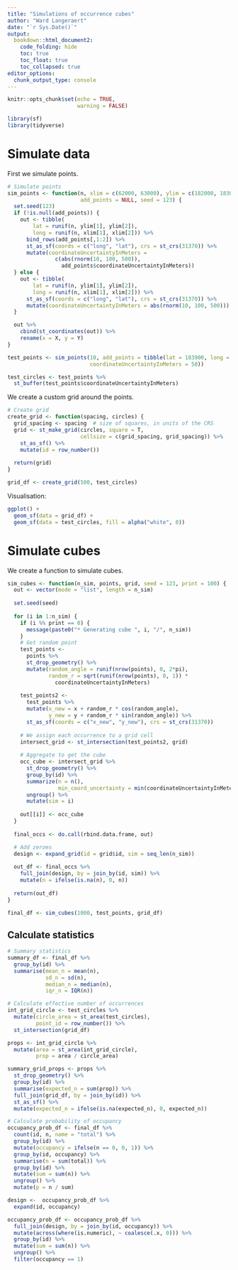 ```yaml
---
title: "Simulations of occurrence cubes"
author: "Ward Langeraert"
date: "`r Sys.Date()`"
output:
  bookdown::html_document2:
    code_folding: hide
    toc: true
    toc_float: true
    toc_collapsed: true
editor_options: 
  chunk_output_type: console
---
```


```r
knitr::opts_chunk$set(echo = TRUE,
                      warning = FALSE)

library(sf)
library(tidyverse)
```

# Simulate data

First we simulate points.

```r
# Simulate points
sim_points <- function(n, xlim = c(62000, 63000), ylim = c(182000, 183000),
                       add_points = NULL, seed = 123) {
  set.seed(123)
  if (!is.null(add_points)) {
    out <- tibble(
        lat = runif(n, ylim[1], ylim[2]),
        long = runif(n, xlim[1], xlim[2])) %>%
      bind_rows(add_points[,1:2]) %>%
      st_as_sf(coords = c("long", "lat"), crs = st_crs(31370)) %>%
      mutate(coordinateUncertaintyInMeters = 
               c(abs(rnorm(10, 100, 500)), 
                 add_points$coordinateUncertaintyInMeters))
  } else {
    out <- tibble(
        lat = runif(n, ylim[1], ylim[2]),
        long = runif(n, xlim[1], xlim[2])) %>%
      st_as_sf(coords = c("long", "lat"), crs = st_crs(31370)) %>%
      mutate(coordinateUncertaintyInMeters = abs(rnorm(10, 100, 500)))
  }

  out %>%
    cbind(st_coordinates(out)) %>%
    rename(x = X, y = Y)
}
```

```r
test_points <- sim_points(10, add_points = tibble(lat = 183900, long = 64000,
                          coordinateUncertaintyInMeters = 50))

test_circles <- test_points %>%
  st_buffer(test_points$coordinateUncertaintyInMeters)
```

We create a custom grid around the points.

```r
# Create grid
create_grid <- function(spacing, circles) {
  grid_spacing <- spacing  # size of squares, in units of the CRS
  grid <- st_make_grid(circles, square = T, 
                       cellsize = c(grid_spacing, grid_spacing)) %>%
    st_as_sf() %>%
    mutate(id = row_number())
  
  return(grid)
}

grid_df <- create_grid(500, test_circles)
```

Visualisation:

```r
ggplot() +
  geom_sf(data = grid_df) +
  geom_sf(data = test_circles, fill = alpha("white", 0))
```


# Simulate cubes

We create a function to simulate cubes.

```r
sim_cubes <- function(n_sim, points, grid, seed = 123, print = 100) {
  out <- vector(mode = "list", length = n_sim)
  
  set.seed(seed)
  
  for (i in 1:n_sim) {
    if (i %% print == 0) {
      message(paste0("* Generating cube ", i, "/", n_sim))
    }
    # Get random point
    test_points <-
      points %>%
      st_drop_geometry() %>%
      mutate(random_angle = runif(nrow(points), 0, 2*pi),
             random_r = sqrt(runif(nrow(points), 0, 1)) * 
               coordinateUncertaintyInMeters)
    
    test_points2 <-
      test_points %>%
      mutate(x_new = x + random_r * cos(random_angle),
             y_new = y + random_r * sin(random_angle)) %>%
      st_as_sf(coords = c("x_new", "y_new"), crs = st_crs(31370))
    
    # We assign each occurrence to a grid cell
    intersect_grid <- st_intersection(test_points2, grid)
    
    # Aggregate to get the cube
    occ_cube <- intersect_grid %>%
      st_drop_geometry() %>%
      group_by(id) %>%
      summarize(n = n(),
                min_coord_uncertainty = min(coordinateUncertaintyInMeters)) %>%
      ungroup() %>%
      mutate(sim = i)
    
    out[[i]] <- occ_cube
  }
  
  final_occs <- do.call(rbind.data.frame, out)

  # Add zeroes
  design <- expand_grid(id = grid$id, sim = seq_len(n_sim))
  
  out_df <- final_occs %>%
    full_join(design, by = join_by(id, sim)) %>%
    mutate(n = ifelse(is.na(n), 0, n))
  
  return(out_df)
}
```

```r
final_df <- sim_cubes(1000, test_points, grid_df)
```


## Calculate statistics

```r
# Summary statistics
summary_df <- final_df %>%
  group_by(id) %>%
  summarise(mean_n = mean(n),
            sd_n = sd(n),
            median_n = median(n),
            iqr_n = IQR(n))

# Calculate effective number of occurrences
int_grid_circle <- test_circles %>%
  mutate(circle_area = st_area(test_circles),
         point_id = row_number()) %>%
  st_intersection(grid_df)

props <- int_grid_circle %>%
  mutate(area = st_area(int_grid_circle),
         prop = area / circle_area)

summary_grid_props <- props %>%
  st_drop_geometry() %>%
  group_by(id) %>%
  summarise(expected_n = sum(prop)) %>%
  full_join(grid_df, by = join_by(id)) %>%
  st_as_sf() %>%
  mutate(expected_n = ifelse(is.na(expected_n), 0, expected_n))

# Calculate probability of occupancy
occupancy_prob_df <- final_df %>% 
  count(id, n, name = "total") %>%
  group_by(id) %>% 
  mutate(occupancy = ifelse(n == 0, 0, 1)) %>%
  group_by(id, occupancy) %>%
  summarise(n = sum(total)) %>%
  group_by(id) %>%
  mutate(sum = sum(n)) %>%
  ungroup() %>%
  mutate(p = n / sum)

design <-  occupancy_prob_df %>%
  expand(id, occupancy)

occupancy_prob_df <- occupancy_prob_df %>%
  full_join(design, by = join_by(id, occupancy)) %>%
  mutate(across(where(is.numeric), ~ coalesce(.x, 0))) %>%
  group_by(id) %>%
  mutate(sum = sum(n)) %>%
  ungroup() %>%
  filter(occupancy == 1)
```
